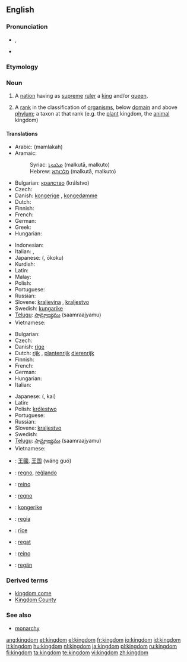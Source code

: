 {{wikipedia|mul=monarchy|kingdom (biology)}}
==English==

===Pronunciation===
* {{IPA|/ˈkɪŋdəm/}}, {{SAMPA|/"kINd@m/}}
* {{audio|en-us-kingdom.ogg|Audio (US)}}

===Etymology===
{{suffix|king|dom}}

===Noun===
{{en-noun}}

# A [[nation]] having as [[supreme]] [[ruler]] a [[king]] and/or [[queen]].
# {{context|biology|taxonomy}} A [[rank]] in the classification of [[organism]]s, below [[domain]] and above [[phylum]]; a taxon at that rank (e.g. the [[plant]] kingdom, the [[animal]] kingdom)

====Translations====
{{trans-top|nation having as supreme ruler a king and/or queen}}
* Arabic: {{ARchar|[[مملكة]]}} (mamlakah)
* Aramaic:
*: Syriac: [[ܡܠܟܘܬܐ]] (malkutā, malkuto) {{f}}
*: Hebrew: [[מלכותא]] (malkutā, malkuto) {{f}}
* Bulgarian: [[кралство]] (králstvo) {{n}}
* Czech: {{t-|cs|království|n}}
* Danish: [[kongerige]] {{n}}, [[kongedømme]] {{n}}
* Dutch: {{t+|nl|koninkrijk|n}}
* Finnish: {{t+|fi|kuningaskunta}}
* French: {{t+|fr|royaume|m}}
* German: {{t+|de|Königreich|n}}
* Greek: {{t+|el|βασίλειο|n|tr=vasílio|sc=Grek}}
* Hungarian: {{t-|hu|királyság}}
{{trans-mid}}
* Indonesian: {{t+|id|kerajaan|xs=Indonesian}}
* Italian: {{t+|it|regno|m}}, {{t-|it|reame|m}}
* Japanese: {{JAchar|[[王国]]}} ({{JAchar|[[おうこく]]}}, ōkoku)
* Kurdish: {{t+|ku|مه‌مله‌که‌ت|sc=KUchar}}
* Latin: {{t|la|regnum|n|alt=rēgnum}}
* Malay: {{t+|ms|kerajaan|xs=Malay}}
* Polish: {{t+|pl|królestwo|n}}
* Portuguese: {{t+|pt|reino|m}}
* Russian: {{t-|ru|королевство|n|tr=korolévstvo|sc=Cyrl}}
* Slovene: [[kraljevina]] {{f}}, [[kraljestvo]] {{n}}
* Swedish: [[kungarike]] {{n}}
* [[Telugu]]: [[సామ్రాజ్యము]] (saamraajyamu)
* Vietnamese: {{t+|vi|vương quốc|xs=Vietnamese}}
{{trans-bottom}}

{{trans-top|taxonomic division, below Domain and above Phylum}}
* Bulgarian: {{t+|bg|царство|n|tr=tsárstvo|sc=Cyrl}}
* Czech: {{t-|cs|říše|f}}
* Danish: [[rige]] {{n}}
* Dutch: [[rijk]] {{n}}, [[plantenrijk]] {{n|n}} [[dierenrijk]]
* Finnish: {{t+|fi|kunta}}
* French: {{t+|fr|règne|m}}
* German: {{t+|de|Reich|n}}
* Hungarian: {{t|hu|-világ}}
* Italian: {{t+|it|regno|m}}
{{trans-mid}}
* Japanese: {{JAchar|[[界]]}} ({{JAchar|[[かい]]}}, kai)
* Latin: {{t|la|regnum|n|alt=rēgnum}}
* Polish: [[królestwo]] {{n}}
* Portuguese: {{t+|pt|reino|m}}
* Russian: {{t-|ru|царство|n|tr=tsárstvo|sc=Cyrl}}
* Slovene: [[kraljestvo]] {{n}}
* Swedish: {{t+|sv|rike|n}}
* [[Telugu]]: [[సామ్రాజ్యము]] (saamraajyamu)
* Vietnamese: {{t+|vi|giới|xs=Vietnamese}}
{{trans-bottom}}

{{ttbc-top}}
* {{ttbc|Chinese}}: [[王國]], [[王国]] (wáng guó)
* {{ttbc|Esperanto}}: [[regno]], [[reĝlando]]
* {{ttbc|Galician}}: [[reino]] {{m}}
* {{ttbc|Interlingua}}: [[regno]]
{{ttbc-mid}}
* {{ttbc|Norwegian}}: [[kongerike]] {{n}}
* {{ttbc|Novial}}: [[regia]]
* {{ttbc|Old English}}: [[rice|rīce]] {{n}}
* {{ttbc|Romanian}}: [[regat]] {{n}}
* {{ttbc|Spanish}}: [[reino]] {{m}}
* {{ttbc|Volapük}}: [[regän]]
{{ttbc-bottom}}

===Derived terms===
* [[kingdom come]]
* [[Kingdom County]]

===See also===
* [[monarchy]]

[[ang:kingdom]]
[[et:kingdom]]
[[el:kingdom]]
[[fr:kingdom]]
[[io:kingdom]]
[[id:kingdom]]
[[it:kingdom]]
[[hu:kingdom]]
[[nl:kingdom]]
[[ja:kingdom]]
[[pl:kingdom]]
[[ru:kingdom]]
[[fi:kingdom]]
[[ta:kingdom]]
[[te:kingdom]]
[[vi:kingdom]]
[[zh:kingdom]]